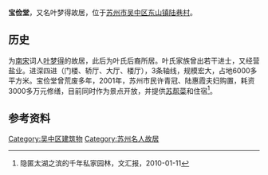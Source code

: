 '''宝俭堂'''，又名叶梦得故居，位于[[苏州市|苏州市]][[吴中区|吴中区]][[东山镇_(苏州市)|东山镇]][[陆巷村|陆巷村]]。

==历史==
为[[南宋|南宋]]词人[[叶梦得|叶梦得]]的故居，此后为叶氏后裔所居。叶氏家族曾出若干进士，又经营盐业。进深四进（门楼、轿厅、大厅、楼厅），3条轴线，规模宏大，占地6000多平方米。宝俭堂曾荒废多年，2001年，苏州市民许青冠、陆惠霞夫妇购置，耗资3000多万元修缮，目前同时作为景点开放，并提供[[苏帮菜|苏帮菜]]和住宿<ref>隐匿太湖之滨的千年私家园林，文汇报，2010-01-11</ref>。
	
==参考资料==
{{reflist}}

[[Category:吴中区建筑物|Category:吴中区建筑物]]
[[Category:苏州名人故居|Category:苏州名人故居]]